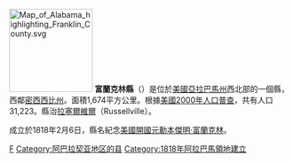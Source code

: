 {{Otheruses|富蘭克林縣|subject=美國亞拉巴馬州的一個縣|other=同名的縣}}
[[File:Map_of_Alabama_highlighting_Franklin_County.svg|150px]]
'''富蘭克林縣'''（{{lang-en|Franklin County}}）是位於[[美國|美國]][[亞拉巴馬州|亞拉巴馬州]]西北部的一個縣，西鄰[[密西西比州|密西西比州]]。面積1,674平方公里。根據[[美國2000年人口普查|美國2000年人口普查]]，共有人口31,223。縣治[[拉塞爾維爾_(亞拉巴馬州)|拉塞爾維爾]]（Russellville）。

成立於1818年2月6日，縣名紀念[[美國開國元勳|美國開國元勳]][[本傑明·富蘭克林|本傑明·富蘭克林]]。

{{Alabama-stub}}
{{富蘭克林縣 (阿拉巴馬州)}}
{{Alabama}}

[[Category:亞拉巴馬州行政區劃|F]]
[[Category:阿巴拉契亚地区的县|Category:阿巴拉契亚地区的县]]
[[Category:1818年阿拉巴馬領地建立|Category:1818年阿拉巴馬領地建立]]